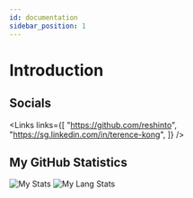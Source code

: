 ```yaml
---
id: documentation
sidebar_position: 1
---
```


# Introduction

## Socials


<Links
  links={[
    "https://github.com/reshinto",
    "https://sg.linkedin.com/in/terence-kong",
  ]}
/>

## My GitHub Statistics

![My Stats](https://github-readme-stats.vercel.app/api?username=reshinto&layout=compact&langs_count=10&theme=dracula&count_private=true&show_icons=true&include_all_commits=true&custom_title=reshinto's+GitHub+Stats)
![My Lang Stats](https://github-readme-stats.vercel.app/api/top-langs/?username=reshinto&layout=compact&langs_count=10&theme=dracula&count_private=true&show_icons=true&include_all_commits=true)
